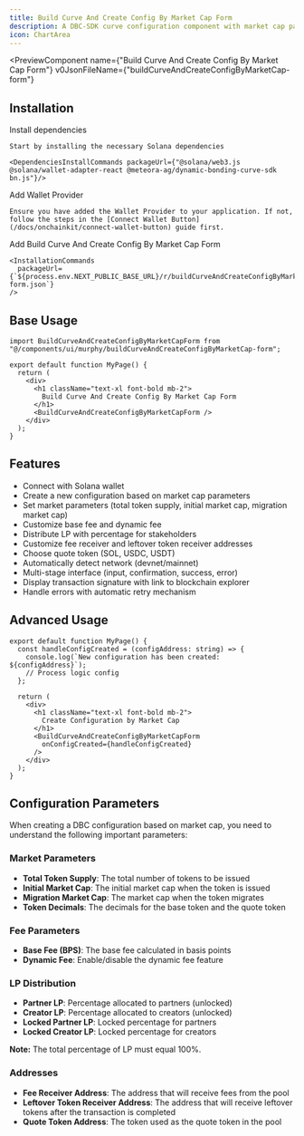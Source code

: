 ```yaml
---
title: Build Curve And Create Config By Market Cap Form
description: A DBC-SDK curve configuration component with market cap parameters và shadcn UI
icon: ChartArea
---
```


<PreviewComponent
  name={"Build Curve And Create Config By Market Cap Form"}
  v0JsonFileName={"buildCurveAndCreateConfigByMarketCap-form"}
>
  <BuildCurveAndCreateConfigByMarketCapForm />
</PreviewComponent>

## Installation

<Steps>
  <Step>
    Install dependencies

    Start by installing the necessary Solana dependencies

    <DependenciesInstallCommands packageUrl={"@solana/web3.js @solana/wallet-adapter-react @meteora-ag/dynamic-bonding-curve-sdk bn.js"}/>

  </Step>

  <Step>
    Add Wallet Provider

    Ensure you have added the Wallet Provider to your application. If not, follow the steps in the [Connect Wallet Button](/docs/onchainkit/connect-wallet-button) guide first.

  </Step>

  <Step>
    Add Build Curve And Create Config By Market Cap Form

    <InstallationCommands
      packageUrl={`${process.env.NEXT_PUBLIC_BASE_URL}/r/buildCurveAndCreateConfigByMarketCap-form.json`}
    />

  </Step>
</Steps>

## Base Usage

```tsx
import BuildCurveAndCreateConfigByMarketCapForm from "@/components/ui/murphy/buildCurveAndCreateConfigByMarketCap-form";
```

```tsx
export default function MyPage() {
  return (
    <div>
      <h1 className="text-xl font-bold mb-2">
        Build Curve And Create Config By Market Cap Form
      </h1>
      <BuildCurveAndCreateConfigByMarketCapForm />
    </div>
  );
}
```

## Features

- Connect with Solana wallet
- Create a new configuration based on market cap parameters
- Set market parameters (total token supply, initial market cap, migration market cap)
- Customize base fee and dynamic fee
- Distribute LP with percentage for stakeholders
- Customize fee receiver and leftover token receiver addresses
- Choose quote token (SOL, USDC, USDT)
- Automatically detect network (devnet/mainnet)
- Multi-stage interface (input, confirmation, success, error)
- Display transaction signature with link to blockchain explorer
- Handle errors with automatic retry mechanism

## Advanced Usage

```tsx
export default function MyPage() {
  const handleConfigCreated = (configAddress: string) => {
    console.log(`New configuration has been created: ${configAddress}`);
    // Process logic config
  };

  return (
    <div>
      <h1 className="text-xl font-bold mb-2">
        Create Configuration by Market Cap
      </h1>
      <BuildCurveAndCreateConfigByMarketCapForm
        onConfigCreated={handleConfigCreated}
      />
    </div>
  );
}
```

## Configuration Parameters

When creating a DBC configuration based on market cap, you need to understand the following important parameters:

### Market Parameters

- **Total Token Supply**: The total number of tokens to be issued
- **Initial Market Cap**: The initial market cap when the token is issued
- **Migration Market Cap**: The market cap when the token migrates
- **Token Decimals**: The decimals for the base token and the quote token

### Fee Parameters

- **Base Fee (BPS)**: The base fee calculated in basis points
- **Dynamic Fee**: Enable/disable the dynamic fee feature

### LP Distribution

- **Partner LP**: Percentage allocated to partners (unlocked)
- **Creator LP**: Percentage allocated to creators (unlocked)
- **Locked Partner LP**: Locked percentage for partners
- **Locked Creator LP**: Locked percentage for creators

**Note:** The total percentage of LP must equal 100%.

### Addresses

- **Fee Receiver Address**: The address that will receive fees from the pool
- **Leftover Token Receiver Address**: The address that will receive leftover tokens after the transaction is completed
- **Quote Token Address**: The token used as the quote token in the pool

